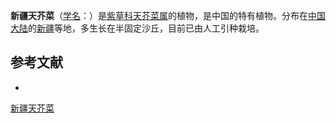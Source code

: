 {{Speciesbox
| name = 新疆天芥菜
| status = 
| status_system = 
| image =
| genus = Heliotropium
| species = xinjiangense
| authority = Y. L. Liu
}}

'''新疆天芥菜'''（[[学名|学名]]：{{lang|la|''Heliotropium xinjiangense''}}）是[[紫草科|紫草科]][[天芥菜属|天芥菜属]]的植物，是中国的特有植物。分布在[[中国大陆|中国大陆]]的[[新疆|新疆]]等地，多生长在半固定沙丘，目前已由人工引种栽培。

== 参考文献 ==
<div class="references-small">
* {{cite web| url =http://www.bioinfo.cn/db05/KmzwSpecies.php?action=view&id=2468| title =新疆天芥菜| work =《中国高等植物数据库全库》| publisher =中国科学院微生物研究所| author =昆明植物研究所| accessdate =2009-02-23| deadurl =yes| archiveurl =https://web.archive.org/web/20160305030842/http://www.bioinfo.cn/db05/KmzwSpecies.php?action=view&id=2468| archivedate =2016-03-05}}
</div>
{{Taxonbar|from=Q11083642}}

[[Category:天芥菜属|新疆天芥菜]]


{{植物小作品}}